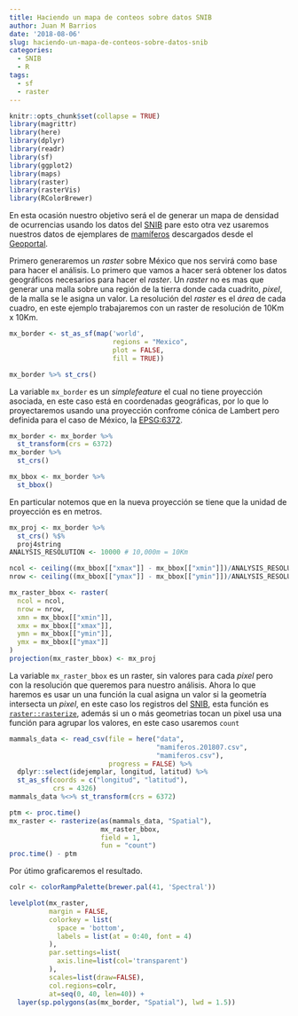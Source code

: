 ```yaml
---
title: Haciendo un mapa de conteos sobre datos SNIB
author: Juan M Barrios
date: '2018-08-06'
slug: haciendo-un-mapa-de-conteos-sobre-datos-snib
categories:
  - SNIB
  - R
tags:
  - sf
  - raster
---
```


```r
knitr::opts_chunk$set(collapse = TRUE)
library(magrittr)
library(here)
library(dplyr)
library(readr)
library(sf)
library(ggplot2)
library(maps)
library(raster)
library(rasterVis)
library(RColorBrewer)
```

En esta ocasión nuestro objetivo será el de generar un mapa de densidad de 
ocurrencias usando los datos del [SNIB] pare esto otra vez usaremos nuestros
datos de ejemplares de 
[mamíferos](http://www.snib.mx/ejemplares/mamiferos.201807.csv.zip) descargados 
desde el [Geoportal]. 

Primero generaremos un _raster_ sobre México que nos servirá como base para 
hacer el análisis. Lo primero que vamos a hacer será obtener los datos 
geográficos necesarios para hacer el _raster_. Un _raster_ no es mas que generar 
una malla sobre una región de la tierra donde cada cuadrito, _pixel_, de la malla se le 
asigna un valor. La resolución del _raster_ es el _área_ de cada cuadro, en este
ejemplo trabajaremos con un raster de resolución de 10Km x 10Km.

```r
mx_border <- st_as_sf(map('world', 
                          regions = "Mexico", 
                          plot = FALSE, 
                          fill = TRUE))

mx_border %>% st_crs()
```

La variable `mx_border` es un _simplefeature_ el cual no tiene proyección 
asociada, en este caso está en coordenadas geográficas, por lo que lo 
proyectaremos usando una proyección confrome cónica de Lambert pero definida
para el caso de México, la [EPSG:6372](https://epsg.io/6372).

```r
mx_border <- mx_border %>% 
  st_transform(crs = 6372)
mx_border %>%
  st_crs()

mx_bbox <- mx_border %>%
  st_bbox()
```

En particular notemos que en la nueva proyección se tiene que la unidad de 
proyección es en metros.

```r
mx_proj <- mx_border %>% 
  st_crs() %$% 
  proj4string
ANALYSIS_RESOLUTION <- 10000 # 10,000m = 10Km 

ncol <- ceiling((mx_bbox[["xmax"]] - mx_bbox[["xmin"]])/ANALYSIS_RESOLUTION)
nrow <- ceiling((mx_bbox[["ymax"]] - mx_bbox[["ymin"]])/ANALYSIS_RESOLUTION)

mx_raster_bbox <- raster(
  ncol = ncol, 
  nrow = nrow, 
  xmn = mx_bbox[["xmin"]], 
  xmx = mx_bbox[["xmax"]], 
  ymn = mx_bbox[["ymin"]], 
  ymx = mx_bbox[["ymax"]]
) 
projection(mx_raster_bbox) <- mx_proj
```

La variable `mx_raster_bbox` es un raster, sin valores para cada _pixel_ pero
con la resolución que queremos para nuestro análisis. Ahora lo que haremos es 
usar un una función la cual asigna un valor si la geometría intersecta un 
_pixel_, en este caso los registros del [SNIB], esta función es 
[`raster::rasterize`](https://www.rdocumentation.org/packages/raster/versions/2.6-7/topics/rasterize),
además si un o más geometrias tocan un pixel usa una función para agrupar los 
valores, en este caso usaremos `count`

```r
mammals_data <- read_csv(file = here("data", 
                                     "mamiferos.201807.csv", 
                                     "mamiferos.csv"),
                         progress = FALSE) %>%
  dplyr::select(idejemplar, longitud, latitud) %>%
  st_as_sf(coords = c("longitud", "latitud"),
           crs = 4326)
mammals_data %<>% st_transform(crs = 6372)

ptm <- proc.time()
mx_raster <- rasterize(as(mammals_data, "Spatial"), 
                       mx_raster_bbox, 
                       field = 1, 
                       fun = "count")
proc.time() - ptm
```

Por útimo graficaremos el resultado.

```r
colr <- colorRampPalette(brewer.pal(41, 'Spectral'))

levelplot(mx_raster, 
          margin = FALSE,                       
          colorkey = list(
            space = 'bottom',                   
            labels = list(at = 0:40, font = 4)  
          ),    
          par.settings=list(
            axis.line=list(col='transparent') 
          ),
          scales=list(draw=FALSE),            
          col.regions=colr,                   
          at=seq(0, 40, len=40)) +           
  layer(sp.polygons(as(mx_border, "Spatial"), lwd = 1.5))    
```

[SNIB]: http://www.snib.mx/
[Geoportal]: http://geoportal.conabio.gob.mx/